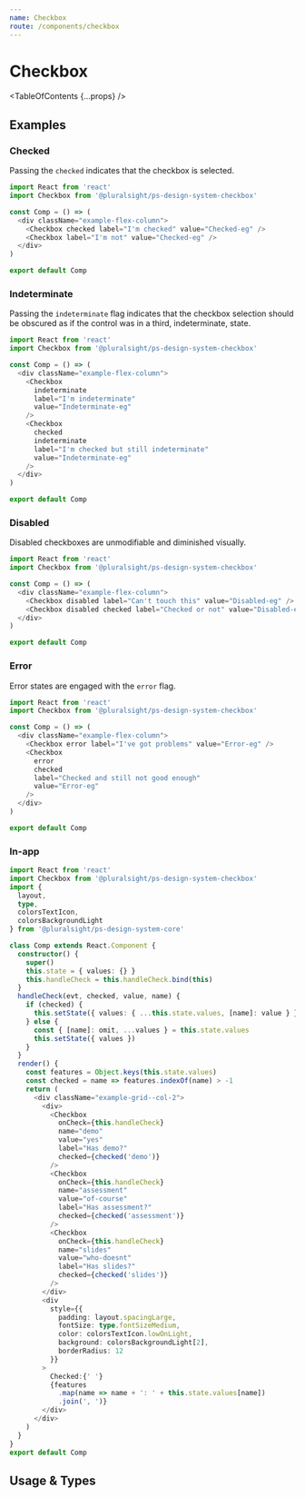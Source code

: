 ```yaml
---
name: Checkbox
route: /components/checkbox
---
```


# Checkbox

<TableOfContents {...props} />

## Examples

### Checked

Passing the `checked` indicates that the checkbox is selected.

```typescript
import React from 'react'
import Checkbox from '@pluralsight/ps-design-system-checkbox'

const Comp = () => (
  <div className="example-flex-column">
    <Checkbox checked label="I'm checked" value="Checked-eg" />
    <Checkbox label="I'm not" value="Checked-eg" />
  </div>
)

export default Comp
```

### Indeterminate

Passing the `indeterminate` flag indicates that the checkbox selection should be obscured as if the control was in a third, indeterminate, state.

```typescript
import React from 'react'
import Checkbox from '@pluralsight/ps-design-system-checkbox'

const Comp = () => (
  <div className="example-flex-column">
    <Checkbox
      indeterminate
      label="I'm indeterminate"
      value="Indeterminate-eg"
    />
    <Checkbox
      checked
      indeterminate
      label="I'm checked but still indeterminate"
      value="Indeterminate-eg"
    />
  </div>
)

export default Comp
```

### Disabled

Disabled checkboxes are unmodifiable and diminished visually.

```typescript
import React from 'react'
import Checkbox from '@pluralsight/ps-design-system-checkbox'

const Comp = () => (
  <div className="example-flex-column">
    <Checkbox disabled label="Can't touch this" value="Disabled-eg" />
    <Checkbox disabled checked label="Checked or not" value="Disabled-eg" />
  </div>
)

export default Comp
```

### Error

Error states are engaged with the `error` flag.

```typescript
import React from 'react'
import Checkbox from '@pluralsight/ps-design-system-checkbox'

const Comp = () => (
  <div className="example-flex-column">
    <Checkbox error label="I've got problems" value="Error-eg" />
    <Checkbox
      error
      checked
      label="Checked and still not good enough"
      value="Error-eg"
    />
  </div>
)

export default Comp
```

### In-app

```typescript
import React from 'react'
import Checkbox from '@pluralsight/ps-design-system-checkbox'
import {
  layout,
  type,
  colorsTextIcon,
  colorsBackgroundLight
} from '@pluralsight/ps-design-system-core'

class Comp extends React.Component {
  constructor() {
    super()
    this.state = { values: {} }
    this.handleCheck = this.handleCheck.bind(this)
  }
  handleCheck(evt, checked, value, name) {
    if (checked) {
      this.setState({ values: { ...this.state.values, [name]: value } })
    } else {
      const { [name]: omit, ...values } = this.state.values
      this.setState({ values })
    }
  }
  render() {
    const features = Object.keys(this.state.values)
    const checked = name => features.indexOf(name) > -1
    return (
      <div className="example-grid--col-2">
        <div>
          <Checkbox
            onCheck={this.handleCheck}
            name="demo"
            value="yes"
            label="Has demo?"
            checked={checked('demo')}
          />
          <Checkbox
            onCheck={this.handleCheck}
            name="assessment"
            value="of-course"
            label="Has assessment?"
            checked={checked('assessment')}
          />
          <Checkbox
            onCheck={this.handleCheck}
            name="slides"
            value="who-doesnt"
            label="Has slides?"
            checked={checked('slides')}
          />
        </div>
        <div
          style={{
            padding: layout.spacingLarge,
            fontSize: type.fontSizeMedium,
            color: colorsTextIcon.lowOnLight,
            background: colorsBackgroundLight[2],
            borderRadius: 12
          }}
        >
          Checked:{' '}
          {features
            .map(name => name + ': ' + this.state.values[name])
            .join(', ')}
        </div>
      </div>
    )
  }
}
export default Comp
```

## Usage & Types

<Usage
  install="npm install @pluralsight/ps-design-system-checkbox"
  import="import Checkbox from '@pluralsight/ps-design-system-checkbox'"
  packageName="checkbox"
/>

<TypesTable>
  <TypesProp
    name="checked"
    type="boolean"
    desc="marks as selected"
    default="false"
  />
  <TypesProp
    name="disabled"
    type="boolean"
    desc="standard input disable flag"
    default="false"
  />
  <TypesProp
    name="error"
    type="boolean"
    desc="error state flag"
    default="false"
  />
  <TypesProp
    name="indeterminate"
    type="boolean"
    desc="marks as indeterminate"
    default="false"
  />
  <TypesProp name="name" type="string" desc="form data identifier" />
  <TypesProp name="label" type="React.ReactNode" desc="display name" />
  <TypesProp
    name="onCheck"
    type="(Event, checked: boolean, value: any, name: string) => void"
    desc="triggers on check toggle"
  />
  <TypesProp
    name="value"
    type="string | number"
    desc="form value when checked"
  />
</TypesTable>
